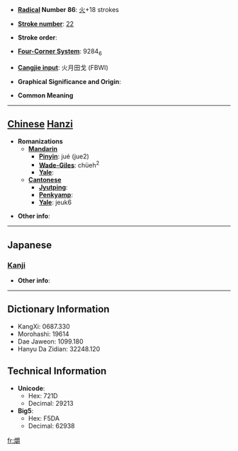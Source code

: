 * '''[[Wiktionary:Chinese radical index| Radical]] Number 86''': [[Wiktionary:Chinese radical index 火|火]]+18 strokes

* '''[[Wiktionary:Chinese total strokes index|Stroke number]]''': [[Wiktionary:Chinese total strokes index 22|22]]

* '''Stroke order''': 

* '''[[Wiktionary:Chinese four corner index|Four-Corner System]]''': 9284<sub>6</sub>

* '''[[Wiktionary:Chinese Cangjie index|Cangjie input]]''': 火月田戈 (FBWI)

* '''Graphical Significance and Origin''': 

* '''Common Meaning'''

----

== [[Chinese]] [[Hanzi]] ==

* '''Romanizations'''
** '''[[Mandarin]]'''
*** '''[[Pinyin]]''': jué (jue2)
*** '''[[Wade-Giles]]''': chüeh<sup>2</sup>
*** '''[[Yale]]''': 
** '''[[Cantonese]]'''
*** '''[[Jyutping]]''':
*** '''[[Penkyamp]]''': 
*** '''[[Yale]]''': jeuk6

* '''Other info''': 

----

==Japanese==
===[[Kanji]]===
{{kanji|on readings=[[しゃく]] (shaku), [[さく]] (saku), [[しょう]] (shō)
|kun readings=[[たいまつ]] (taimatsu)
}}

* '''Other info''':  

----

== Dictionary Information ==

* KangXi: 0687.330
* Morohashi: 19614
* Dae Jaweon: 1099.180
* Hanyu Da Zidian: 32248.120

== Technical Information ==

* '''Unicode''':
** Hex: 721D
** Decimal: 29213
* '''Big5''':
** Hex: F5DA
** Decimal: 62938

[[fr:爝]]